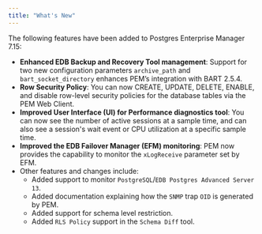 ```yaml
---
title: "What's New"
---
```




The following features have been added to Postgres Enterprise Manager 7.15:

  - **Enhanced EDB Backup and Recovery Tool management**: Support for two new configuration parameters `archive_path` and `bart_socket_directory` enhances PEM’s integration with BART 2.5.4.
  - **Row Security Policy**: You can now CREATE, UPDATE, DELETE, ENABLE, and disable row-level security policies for the database tables via the PEM Web Client.
  - **Improved User Interface (UI) for Performance diagnostics tool**: You can now see the number of active sessions at a sample time, and can also see a session's wait event or CPU utilization at a specific sample time.
  - **Improved the EDB Failover Manager (EFM) monitoring**: PEM now provides the capability to monitor the `xLogReceive` parameter set by EFM.
  - Other features and changes include:
      - Added support to monitor `PostgreSQL`/`EDB Postgres Advanced Server 13`.
      - Added documentation explaining how the `SNMP` trap `OID` is generated by PEM.
      - Added support for schema level restriction.
      - Added `RLS Policy` support in the `Schema Diff` tool.
